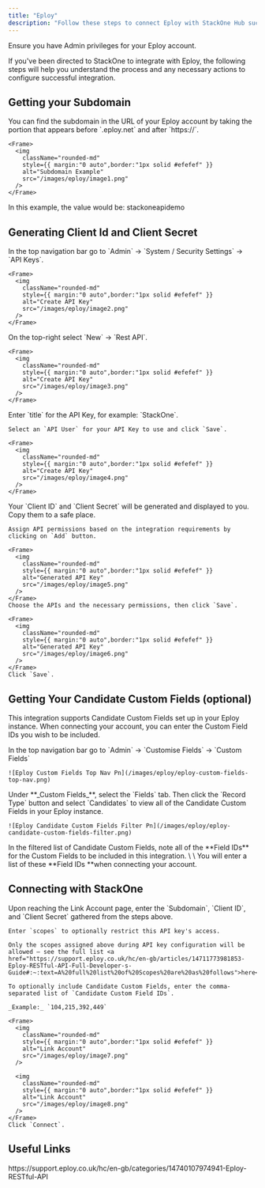 ```yaml
---
title: "Eploy"
description: "Follow these steps to connect Eploy with StackOne Hub successfully."
---
```



<Warning>
  Ensure you have Admin privileges for your Eploy account.
</Warning>

If you've been directed to StackOne to integrate with Eploy, the following steps will help you understand the process and any necessary actions to configure successful integration.

## Getting your Subdomain

<Steps>
  <Step title="Find the Subdomain">
    You can find the subdomain in the URL of your Eploy account by taking the portion that appears before `.eploy.net` and after `https://`.

    <Frame>
      <img
        className="rounded-md"
        style={{ margin:"0 auto",border:"1px solid #efefef" }}
        alt="Subdomain Example"
        src="/images/eploy/image1.png"
      />
    </Frame>
  </Step>
</Steps>

In this example, the value would be: stackoneapidemo

## Generating Client Id and Client Secret

<Steps>
  <Step title="Navigate to API Keys">
    In the top navigation bar go to `Admin` → `System / Security Settings` → `API Keys`.

    <Frame>
      <img
        className="rounded-md"
        style={{ margin:"0 auto",border:"1px solid #efefef" }}
        alt="Create API Key"
        src="/images/eploy/image2.png"
      />
    </Frame>
  </Step>
  <Step title="Create a New API Key">
    On the top-right select `New` → `Rest API`.

    <Frame>
      <img
        className="rounded-md"
        style={{ margin:"0 auto",border:"1px solid #efefef" }}
        alt="Create API Key"
        src="/images/eploy/image3.png"
      />
    </Frame>
  </Step>
  <Step title="Name the API Key">
    Enter `title` for the API Key, for example: `StackOne`.

    Select an `API User` for your API Key to use and click `Save`.

    <Frame>
      <img
        className="rounded-md"
        style={{ margin:"0 auto",border:"1px solid #efefef" }}
        alt="Create API Key"
        src="/images/eploy/image4.png"
      />
    </Frame>
  </Step>
  <Step title="Record Client ID, Client Secret and Assign Permissions">
    Your `Client ID` and `Client Secret` will be generated and displayed to you. Copy them to a safe place.

    Assign API permissions based on the integration requirements by clicking on `Add` button.

    <Frame>
      <img
        className="rounded-md"
        style={{ margin:"0 auto",border:"1px solid #efefef" }}
        alt="Generated API Key"
        src="/images/eploy/image5.png"
      />
    </Frame>
    Choose the APIs and the necessary permissions, then click `Save`.

    <Frame>
      <img
        className="rounded-md"
        style={{ margin:"0 auto",border:"1px solid #efefef" }}
        alt="Generated API Key"
        src="/images/eploy/image6.png"
      />
    </Frame>
    Click `Save`.
  </Step>
</Steps>

## Getting Your Candidate Custom Fields (optional)

This integration supports Candidate Custom Fields set up in your Eploy instance. When connecting your account, you can enter the Custom Field IDs you wish to be included.

<Steps>
  <Step title="Navigate to Custom Fields">
    In the top navigation bar go to `Admin` → `Customise Fields` → `Custom Fields` 

    ![Eploy Custom Fields Top Nav Pn](/images/eploy/eploy-custom-fields-top-nav.png)
  </Step>
  <Step title="View Candidate Custom Fields">
    Under **_Custom Fields_**, select the `Fields` tab. Then click the `Record Type` button and select `Candidates` to view all of the Candidate Custom Fields in your Eploy instance.

    ![Eploy Candidate Custom Fields Filter Pn](/images/eploy/eploy-candidate-custom-fields-filter.png)
  </Step>
  <Step title="Note Field IDs">
    In the filtered list of Candidate Custom Fields, note all of the **Field IDs** for the Custom Fields to be included in this integration. \
    \
    You will enter a list of these **Field IDs **when connecting your account.
  </Step>
</Steps>

## Connecting with StackOne

<Steps>
  <Step title="Enter the Details">
    Upon reaching the Link Account page, enter the `Subdomain`, `Client ID`, and `Client Secret` gathered from the steps above.

    Enter `scopes` to optionally restrict this API key's access.

    Only the scopes assigned above during API key configuration will be allowed — see the full list <a href="https://support.eploy.co.uk/hc/en-gb/articles/14711773981853-Eploy-RESTful-API-Full-Developer-s-Guide#:~:text=A%20full%20list%20of%20Scopes%20are%20as%20follows">here</a>.

    To optionally include Candidate Custom Fields, enter the comma-separated list of `Candidate Custom Field IDs`. 

    _Example:_ `104,215,392,449` 

    <Frame>
      <img
        className="rounded-md"
        style={{ margin:"0 auto",border:"1px solid #efefef" }}
        alt="Link Account"
        src="/images/eploy/image7.png"
      />

      <img
        className="rounded-md"
        style={{ margin:"0 auto",border:"1px solid #efefef" }}
        alt="Link Account"
        src="/images/eploy/image8.png"
      />
    </Frame>
    Click `Connect`.
  </Step>
</Steps>

<IntegrationFooter />

## Useful Links

<Card title="API Reference" icon="link" href="https://support.eploy.co.uk/hc/en-gb/categories/14740107974941-Eploy-RESTful-API">
  https://support.eploy.co.uk/hc/en-gb/categories/14740107974941-Eploy-RESTful-API
</Card>